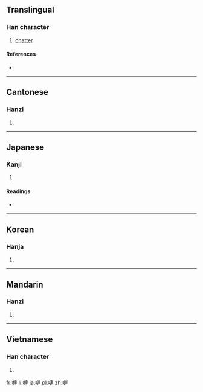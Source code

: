 ==Translingual==

===Han character===
{{Han char|rn=30|rad=口|as=11|sn=14|four=6503<sub>0</sub>|canj=口卜十十 (RYJJ)|ids=⿰[[口]][[連]]}}

# [[chatter]]

====References====
* {{Han ref|kx=0204.210|dkj=04148|dj=0427.020|hdz=10674.070|uh=55F9|ud=22009|bh=E155|bd=57685}}

----

==Cantonese==

===Hanzi===
{{yue-hanzi|jyut=|y=lin4}}

# {{defn|lang=yue|sort=口11}}

----

==Japanese==

===Kanji===
{{ja-kanji|grade=|rs=口11}}

# {{defn|lang=ja|sort=口11}}

====Readings====
* {{ja-readings|on=[[れん]] (ren)|kun=}}

----

==Korean==

===Hanja===
{{ko-hanja|hangeul=련|rv=ryeon|mr=ryŏn}}

# {{defn|lang=ko|sort=口11}}

----

==Mandarin==

===Hanzi===
{{cmn-hanzi|pin=[[lián]] ([[lian2]])|wg=lien<sup>2</sup>}}

# {{defn|lang=cmn|sort=口11}}

----

==Vietnamese==

===Han character===
{{vi-hantu|[[liến]]|rs=口11}}

# {{defn|lang=vi|sort=口11}}

[[fr:嗹]]
[[li:嗹]]
[[ja:嗹]]
[[pl:嗹]]
[[zh:嗹]]